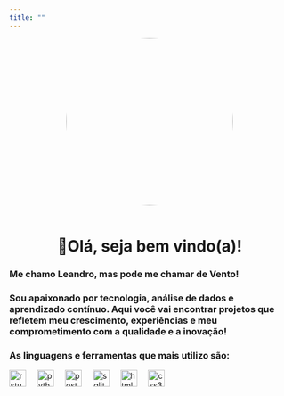 ---
title: ""
---

<div style="display: flex; justify-content: center; align-items: center; height: 300px;">
<img src="img-perfil-github.png" align="center" alt="Perfil" style="width:300px; height:300px; border-radius:50%; margin-left: auto; margin-right: auto;">
</div>
<br>
<h1 align="center">👋Olá, seja bem vindo(a)!</h1>
<div align="left" style="width:100%; margin-left: auto; margin-right: auto;">
<h3>Me chamo Leandro, mas pode me chamar de Vento!</h3>
<h3>Sou apaixonado por tecnologia, análise de dados e aprendizado contínuo. Aqui você vai encontrar projetos que refletem meu crescimento, experiências e meu comprometimento com a qualidade e a inovação!</h3>
<h3>As linguagens e ferramentas que mais utilizo são:</h3>
<img src="https://cdn.jsdelivr.net/gh/devicons/devicon/icons/rstudio/rstudio-original.svg" height="30" alt="rstudio logo"  />
<img width="12" />
<img src="https://cdn.jsdelivr.net/gh/devicons/devicon/icons/python/python-original.svg" height="30" alt="python logo"  />
<img width="12" />
<img src="https://cdn.jsdelivr.net/gh/devicons/devicon/icons/postgresql/postgresql-original.svg" height="30" alt="postgresql logo"  />
<img width="12" />
<img src="https://cdn.jsdelivr.net/gh/devicons/devicon/icons/sqlite/sqlite-original.svg" height="30" alt="sqlite logo"  />
<img width="12" />
<img src="https://cdn.jsdelivr.net/gh/devicons/devicon/icons/html5/html5-original.svg" height="30" alt="html5 logo"  />
<img width="12" />
<img src="https://cdn.jsdelivr.net/gh/devicons/devicon/icons/css3/css3-original.svg" height="30" alt="css3 logo"  />
</div>
<br>
